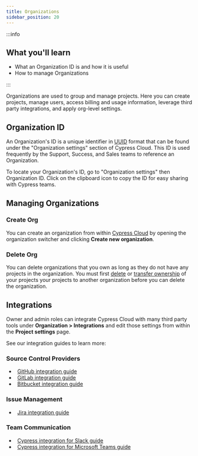 ```yaml
---
title: Organizations
sidebar_position: 20
---
```


:::info

## <Icon name="graduation-cap" /> What you'll learn

- What an Organization ID is and how it is useful
- How to manage Organizations

:::

Organizations are used to group and manage projects. Here you can create
projects, manage users, access billing and usage information, leverage third
party integrations, and apply org-level settings.

## Organization ID

An Organization's ID is a unique identifier in
[UUID](https://tools.ietf.org/html/rfc4122) format that can be found under the
"Organization settings" section of Cypress Cloud. This ID is used frequently by
the Support, Success, and Sales teams to reference an Organization.

To locate your Organization's ID, go to "Organization settings" then
Organization ID. Click on the clipboard icon to copy the ID for easy sharing
with Cypress teams.

<DocsImage
  src="/img/guides/cloud/organizations/cypress-organization-UUID.gif"
  alt="Locate UUID gif"
/>

## Managing Organizations

### Create Org

You can create an organization from within
[Cypress Cloud](https://on.cypress.io/cloud) by opening the organization
switcher and clicking **<Icon name="plus" /> Create new organization**.

<DocsImage
  src="/img/guides/cloud/organizations/create-org.jpg"
  alt="Create new organization"
/>

### Delete Org

You can delete organizations that you own as long as they do not have any
projects in the organization. You must first
[delete](/guides/cloud/account-management/projects#Delete-Project) or
[transfer ownership](/guides/cloud/account-management/projects#Transfer-ownership)
of your projects your projects to another organization before you can delete the
organization.

<DocsImage
  src="/img/guides/cloud/organizations/remove-organization-dialog.jpg"
  alt="Delete Organization"
  width="80%"
/>

## Integrations

Owner and admin roles can integrate Cypress Cloud with many third party tools
under **Organization > Integrations** and edit those settings from within the
**Project settings** page.

See our integration guides to learn more:

### Source Control Providers

<!-- prettier-ignore-start -->

- &#8239;<Logo src="/img/logo/github.svg" /> [GitHub integration guide](/guides/cloud/integrations/source-control/github)
- &#8239;<Logo src="/img/logo/gitlab.svg" /> [GitLab integration guide](/guides/cloud/integrations/source-control/gitlab)
- &#8239;<Logo src="/img/logo/bitbucket.svg" /> [Bitbucket integration guide](/guides/cloud/integrations/source-control/bitbucket)

### Issue Management

- &#8239;<Logo src="/img/logo/jira.svg" /> [Jira integration guide](/guides/cloud/integrations/jira)

### Team Communication

- &#8239;<Logo src="/img/logo/slack.svg" /> [Cypress integration for Slack guide](/guides/cloud/integrations/slack)
- &#8239;<Logo src="/img/logo/ms-teams.svg" /> [Cypress integration for Microsoft Teams guide](/guides/cloud/integrations/teams)

<!-- prettier-ignore-end -->
